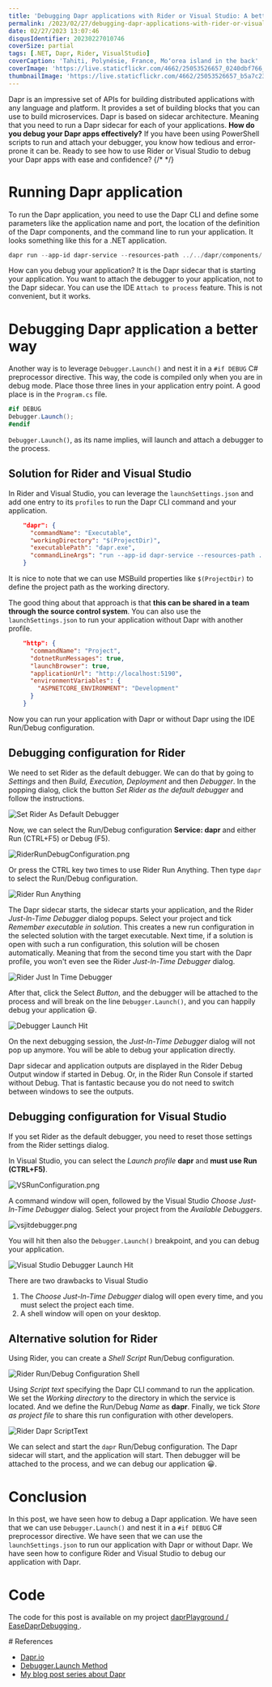 ```yaml
---
title: 'Debugging Dapr applications with Rider or Visual Studio: A better way'
permalink: /2023/02/27/debugging-dapr-applications-with-rider-or-visual-studio-a-better-way/
date: 02/27/2023 13:07:46
disqusIdentifier: 20230227010746
coverSize: partial
tags: [.NET, Dapr, Rider, VisualStudio]
coverCaption: 'Tahiti, Polynésie, France, Moʻorea island in the back'
coverImage: 'https://live.staticflickr.com/4662/25053526657_0240dbf766_h.jpg'
thumbnailImage: 'https://live.staticflickr.com/4662/25053526657_b5a7c23594_q.jpg'
---
```

Dapr is an impressive set of APIs for building distributed applications with any language and platform. It provides a set of building blocks that you can use to build microservices. Dapr is based on sidecar architecture. Meaning that you need to run a Dapr sidecar for each of your applications. **How do you debug your Dapr apps effectively?** If you have been using PowerShell scripts to run and attach your debugger, you know how tedious and error-prone it can be. Ready to see how to use Rider or Visual Studio to debug your Dapr apps with ease and confidence?
{/* <!-- more --> */}

# Running Dapr application

To run the Dapr application, you need to use the Dapr CLI and define some parameters like the application name and port, the location of the definition of the Dapr components, and the command line to run your application. It looks something like this for a .NET application.

```powershell
dapr run --app-id dapr-service --resources-path ../../dapr/components/ --app-port 5190 -- dotnet run --project .
```

How can you debug your application? It is the Dapr sidecar that is starting your application. You want to attach the debugger to your application, not to the Dapr sidecar. You can use the IDE `Attach to process` feature. This is not convenient, but it works.

# Debugging Dapr application a better way

Another way is to leverage `Debugger.Launch()` and nest it in a `#if DEBUG` C# preprocessor directive. This way, the code is compiled only when you are in debug mode. Place those three lines in your application entry point. A good place is in the `Program.cs` file.

```csharp
#if DEBUG
Debugger.Launch();
#endif
```

`Debugger.Launch()`, as its name implies, will launch and attach a debugger to the process.

## Solution for Rider and Visual Studio

In Rider and Visual Studio, you can leverage the `launchSettings.json` and add one entry to its `profiles` to run the Dapr CLI command and your application.

```json
    "dapr": {
      "commandName": "Executable",
      "workingDirectory": "$(ProjectDir)",
      "executablePath": "dapr.exe",
      "commandLineArgs": "run --app-id dapr-service --resources-path ../dapr/components/ --app-port 5190 -- dotnet run --project ."
    }
```

It is nice to note that we can use MSBuild properties like `$(ProjectDir)` to define the project path as the working directory. 

The good thing about that approach is that **this can be shared in a team through the source control system**. You can also use the `launchSettings.json` to run your application without Dapr with another profile.

```json
    "http": {
      "commandName": "Project",
      "dotnetRunMessages": true,
      "launchBrowser": true,
      "applicationUrl": "http://localhost:5190",
      "environmentVariables": {
        "ASPNETCORE_ENVIRONMENT": "Development"
      }
    }
```

Now you can run your application with Dapr or without Dapr using the IDE Run/Debug configuration.

## Debugging configuration for Rider

We need to set Rider as the default debugger. We can do that by going to _Settings_ and then _Build, Execution, Deployment_ and then _Debugger_. In the popping dialog, click the button _Set Rider as the default debugger_ and follow the instructions.

![Set Rider As Default Debugger](/images/SetRiderAsDefaultDebugger.png)

Now, we can select the Run/Debug configuration **Service: dapr** and either Run (CTRL+F5) or Debug (F5).

![RiderRunDebugConfiguration.png](/images/RiderRunDebugConfiguration.png)

Or press the CTRL key two times to use Rider Run Anything. Then type `dapr` to select the Run/Debug configuration.

![Rider Run Anything](/images/RiderRunAnything.png)

The Dapr sidecar starts, the sidecar starts your application, and the Rider _Just-ln-Time Debugger_ dialog popups. Select your project and tick _Remember executable in solution_. This creates a new run configuration in the selected solution with the target executable. Next time, if a solution is open with such a run configuration, this solution will be chosen automatically. Meaning that from the second time you start with the Dapr profile, you won't even see the Rider _Just-ln-Time Debugger_ dialog.

![Rider Just In Time Debugger](/images/RiderJITDebuggerLauncher64.png)

After that, click the Select _Button_, and the debugger will be attached to the process and will break on the line `Debugger.Launch()`, and you can happily debug your application 😃.

![Debugger Launch Hit](/images/DebuggerLaunchHit.png)

On the next debugging session, the _Just-ln-Time Debugger_ dialog will not pop up anymore. You will be able to debug your application directly.

Dapr sidecar and application outputs are displayed in the Rider Debug Output window if started in Debug. Or, in the Rider Run Console if started without Debug. That is fantastic because you do not need to switch between windows to see the outputs.

## Debugging configuration for Visual Studio

<Alert mode="warning">
If you set Rider as the default debugger, you need to reset those settings from the Rider settings dialog.
</Alert>

In Visual Studio, you can select the _Launch profile_ **dapr** and **must use Run (CTRL+F5)**. 

![VSRunConfiguration.png](/images/VSRunConfiguration.png)

A command window will open, followed by the Visual Studio _Choose Just-ln-Time Debugger_ dialog. Select your project from the _Available Debuggers_. 

![vsjitdebugger.png](/images/vsjitdebugger.png)

You will hit then also the `Debugger.Launch()` breakpoint, and you can debug your application.

![Visual Studio Debugger Launch Hit](/images/VSDebuggerLaunchHit.png)

There are two drawbacks to Visual Studio
1. The _Choose Just-ln-Time Debugger_ dialog will open every time, and you must select the project each time.
2. A shell window will open on your desktop.

## Alternative solution for Rider

Using Rider, you can create a _Shell Script_ Run/Debug configuration.

![Rider Run/Debug Configuration Shell](/images/RiderRunDebugConfigurationShell.png)

Using _Script text_ specifying the Dapr CLI command to run the application. We set the _Working directory_ to the directory in which the service is located. And we define the Run/Debug _Name_ as **dapr**. Finally, we tick _Store as project file_ to share this run configuration with other developers.

![Rider Dapr ScriptText](/images/RiderDaprScriptText.png)

We can select and start the `dapr` Run/Debug configuration. The Dapr sidecar will start, and the application will start. Then debugger will be attached to the process, and we can debug our application 😀.

# Conclusion

In this post, we have seen how to debug a Dapr application. We have seen that we can use `Debugger.Launch()` and nest it in a `#if DEBUG` C# preprocessor directive. We have seen that we can use the `launchSettings.json` to run our application with Dapr or without Dapr. We have seen how to configure Rider and Visual Studio to debug our application with Dapr.

# Code

The code for this post is available on my project [daprPlayground / EaseDaprDebugging ](https://github.com/laurentkempe/daprPlayground/tree/master/EaseDaprDebugging).

<GitHubCard user="laurentkempe" repo="daprPlayground" />
# References

* [Dapr.io](https://dapr.io/)
* [Debugger.Launch Method](https://learn.microsoft.com/en-us/dotnet/api/system.diagnostics.debugger.launch?view=net-7.0)
* [My blog post series about Dapr](https://laurentkempe.com/tags/Dapr/)

